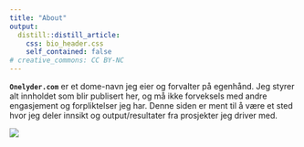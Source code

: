 ```yaml
---
title: "About"
output:
  distill::distill_article:
    css: bio_header.css
    self_contained: false
# creative_commons: CC BY-NC
---
```


**`Onelyder.com`** er et dome-navn jeg eier og forvalter på egenhånd. Jeg styrer alt innholdet som blir publisert her, og må ikke forveksels med andre engasjement og forpliktelser jeg har. Denne siden er ment til å være et sted hvor jeg deler innsikt og output/resultater fra prosjekter jeg driver med.  

![]("RMarkdownFlow.png")

